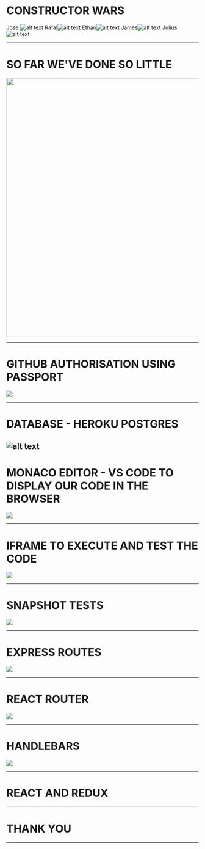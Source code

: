 

# CONSTRUCTOR WARS


Jose ![alt text](https://avatars2.githubusercontent.com/u/19479459?s=96&v=4 )
Rafal![alt text]( https://avatars1.githubusercontent.com/u/36113728?s=96&v=4)
Ethan![alt text](https://avatars0.githubusercontent.com/u/37446513?s=96&v=4 )
James![alt text](https://avatars2.githubusercontent.com/u/1286700?s=96&v=4 )
Julius![alt text]( https://avatars3.githubusercontent.com/u/35594681?s=96&v=4)


---

# SO FAR WE'VE DONE SO LITTLE

<img width="678px" src="./presentation/github.png" />

---

# GITHUB AUTHORISATION USING PASSPORT

<img src="./presentation/passport.png" />

---

# DATABASE - HEROKU POSTGRES
![alt text](https://image.slidesharecdn.com/rajmzi6uqgkzthtkelcb-signature-288a44c20c18bf078ea3abc9ee3cffe883f3cbd3b1c0ae717080f63760cccd7b-poli-160523185858/95/postgres-redis-sitting-in-a-tree-rimas-silkaitis-heroku-19-638.jpg?cb=1465593588)
---

# MONACO EDITOR - VS CODE TO DISPLAY OUR CODE IN THE BROWSER

<img src="./presentation/monaco.gif"/>

---

# IFRAME TO EXECUTE AND TEST THE CODE

<img src="./presentation/iframe.png" />

---


# SNAPSHOT TESTS

<img src="./presentation/SNAPSHOT.png" />

---

# EXPRESS ROUTES

<img src="./presentation/routes.png"/>

---

# REACT ROUTER

<img src="./presentation/router.png" />

---

# HANDLEBARS

<img src="./presentation/handlebar.png" />

---

# REACT AND REDUX

---

# THANK YOU

---
